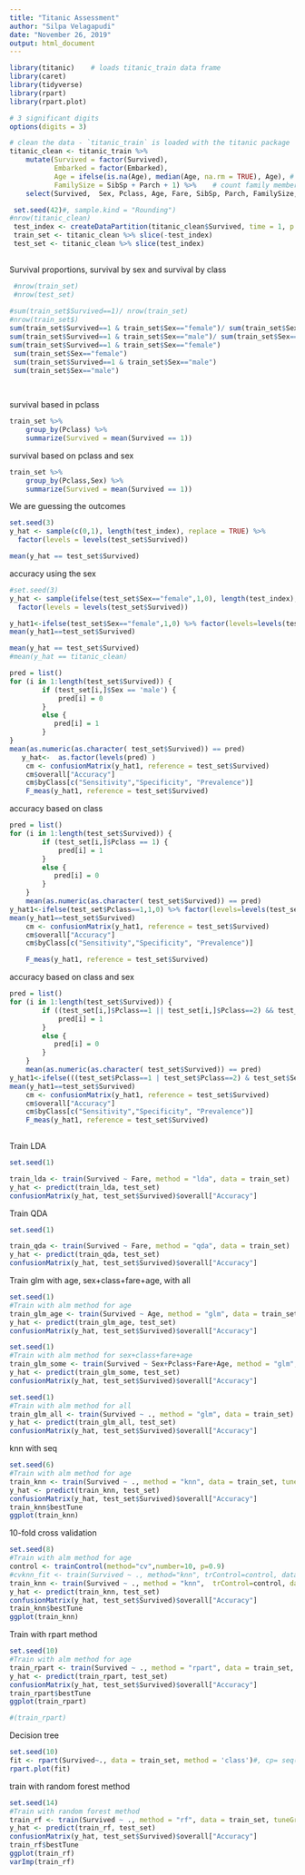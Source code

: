 ```yaml
---
title: "Titanic Assessment"
author: "Silpa Velagapudi"
date: "November 26, 2019"
output: html_document
---
```

```r
library(titanic)    # loads titanic_train data frame
library(caret)
library(tidyverse)
library(rpart)
library(rpart.plot)

# 3 significant digits
options(digits = 3)

# clean the data - `titanic_train` is loaded with the titanic package
titanic_clean <- titanic_train %>%
    mutate(Survived = factor(Survived),
           Embarked = factor(Embarked),
           Age = ifelse(is.na(Age), median(Age, na.rm = TRUE), Age), # NA age to median age
           FamilySize = SibSp + Parch + 1) %>%    # count family members
    select(Survived,  Sex, Pclass, Age, Fare, SibSp, Parch, FamilySize, Embarked)
```

```r
 set.seed(42)#, sample.kind = "Rounding")
#nrow(titanic_clean)
 test_index <- createDataPartition(titanic_clean$Survived, time = 1, p = .2, list = FALSE)
 train_set <- titanic_clean %>% slice(-test_index)
 test_set <- titanic_clean %>% slice(test_index)
 
```

Survival proportions, survival by sex and survival by class
```r

 #nrow(train_set)
 #nrow(test_set)
 
#sum(train_set$Survived==1)/ nrow(train_set)
#nrow(train_set$)
sum(train_set$Survived==1 & train_set$Sex=="female")/ sum(train_set$Sex=="female")
sum(train_set$Survived==1 & train_set$Sex=="male")/ sum(train_set$Sex=="male")
sum(train_set$Survived==1 & train_set$Sex=="female")
 sum(train_set$Sex=="female")
 sum(train_set$Survived==1 & train_set$Sex=="male")
 sum(train_set$Sex=="male")
 
 

```
survival based in pclass

```r
train_set %>%
    group_by(Pclass) %>%
    summarize(Survived = mean(Survived == 1))

```
survival based on pclass and sex

```r
train_set %>%
    group_by(Pclass,Sex) %>%
    summarize(Survived = mean(Survived == 1))

```

We are guessing the outcomes
```r
set.seed(3)
y_hat <- sample(c(0,1), length(test_index), replace = TRUE) %>%
  factor(levels = levels(test_set$Survived))

mean(y_hat == test_set$Survived)

```
accuracy using the sex
```r
#set.seed(3)
y_hat <- sample(ifelse(test_set$Sex=="female",1,0), length(test_index), replace = FALSE) %>%
  factor(levels = levels(test_set$Survived))

y_hat1<-ifelse(test_set$Sex=="female",1,0) %>% factor(levels=levels(test_set$Survived))
mean(y_hat1==test_set$Survived)

mean(y_hat == test_set$Survived)
#mean(y_hat == titanic_clean)

pred = list()
for (i in 1:length(test_set$Survived)) {
        if (test_set[i,]$Sex == 'male') {
            pred[i] = 0
        }
        else {
           pred[i] = 1 
        }
}
mean(as.numeric(as.character( test_set$Survived)) == pred)
   y_hat<-  as.factor(levels(pred) )
    cm <- confusionMatrix(y_hat1, reference = test_set$Survived)
    cm$overall["Accuracy"]
    cm$byClass[c("Sensitivity","Specificity", "Prevalence")]
    F_meas(y_hat1, reference = test_set$Survived)
```
accuracy based on class
```r
pred = list()
for (i in 1:length(test_set$Survived)) {
        if (test_set[i,]$Pclass == 1) {
            pred[i] = 1
        }
        else {
           pred[i] = 0 
        }
    }
    mean(as.numeric(as.character( test_set$Survived)) == pred)
y_hat1<-ifelse(test_set$Pclass==1,1,0) %>% factor(levels=levels(test_set$Survived))
mean(y_hat1==test_set$Survived)
    cm <- confusionMatrix(y_hat1, reference = test_set$Survived)
    cm$overall["Accuracy"]
    cm$byClass[c("Sensitivity","Specificity", "Prevalence")]

    F_meas(y_hat1, reference = test_set$Survived)
```

accuracy based on class and sex
```r
pred = list()
for (i in 1:length(test_set$Survived)) {
        if ((test_set[i,]$Pclass==1 || test_set[i,]$Pclass==2) && test_set[i,]$Sex=="female") {
            pred[i] = 1
        }
        else {
           pred[i] = 0 
        }
    }
    mean(as.numeric(as.character( test_set$Survived)) == pred)
y_hat1<-ifelse(((test_set$Pclass==1 | test_set$Pclass==2) & test_set$Sex=="female"),1,0) %>% factor(levels=levels(test_set$Survived))
mean(y_hat1==test_set$Survived)
    cm <- confusionMatrix(y_hat1, reference = test_set$Survived)
    cm$overall["Accuracy"]
    cm$byClass[c("Sensitivity","Specificity", "Prevalence")]
    F_meas(y_hat1, reference = test_set$Survived)
    
```
Train LDA
```r
set.seed(1)

train_lda <- train(Survived ~ Fare, method = "lda", data = train_set)
y_hat <- predict(train_lda, test_set)
confusionMatrix(y_hat, test_set$Survived)$overall["Accuracy"]
```
Train QDA
```r
set.seed(1)

train_qda <- train(Survived ~ Fare, method = "qda", data = train_set)
y_hat <- predict(train_qda, test_set)
confusionMatrix(y_hat, test_set$Survived)$overall["Accuracy"]
```
Train glm with age, sex+class+fare+age, with all
```r
set.seed(1)
#Train with alm method for age
train_glm_age <- train(Survived ~ Age, method = "glm", data = train_set)
y_hat <- predict(train_glm_age, test_set)
confusionMatrix(y_hat, test_set$Survived)$overall["Accuracy"]

set.seed(1)
#Train with alm method for sex+class+fare+age
train_glm_some <- train(Survived ~ Sex+Pclass+Fare+Age, method = "glm", data = train_set)
y_hat <- predict(train_glm_some, test_set)
confusionMatrix(y_hat, test_set$Survived)$overall["Accuracy"]

set.seed(1)
#Train with alm method for all
train_glm_all <- train(Survived ~ ., method = "glm", data = train_set)
y_hat <- predict(train_glm_all, test_set)
confusionMatrix(y_hat, test_set$Survived)$overall["Accuracy"]

```
knn with seq
```r
set.seed(6)
#Train with alm method for age
train_knn <- train(Survived ~ ., method = "knn", data = train_set, tuneGrid = data.frame(k = seq(3, 51, 2)))
y_hat <- predict(train_knn, test_set)
confusionMatrix(y_hat, test_set$Survived)$overall["Accuracy"]
train_knn$bestTune
ggplot(train_knn)
```
10-fold cross validation
```r
set.seed(8)
#Train with alm method for age
control <- trainControl(method="cv",number=10, p=0.9)
#cvknn_fit <- train(Survived ~ ., method="knn", trControl=control, data=train_set)
train_knn <- train(Survived ~ ., method = "knn",  trControl=control, data = train_set, tuneGrid = data.frame(k = seq(3, 51, 2)))
y_hat <- predict(train_knn, test_set)
confusionMatrix(y_hat, test_set$Survived)$overall["Accuracy"]
train_knn$bestTune
ggplot(train_knn)

```
Train with rpart method
```r
set.seed(10)
#Train with alm method for age
train_rpart <- train(Survived ~ ., method = "rpart", data = train_set, tuneGrid=data.frame(cp= seq(0, 0.05, 0.002)))
y_hat <- predict(train_rpart, test_set)
confusionMatrix(y_hat, test_set$Survived)$overall["Accuracy"]
train_rpart$bestTune
ggplot(train_rpart)

#(train_rpart)
```
Decision tree
```r
set.seed(10)
fit <- rpart(Survived~., data = train_set, method = 'class')#, cp= seq(0, 0.05, 0.002))
rpart.plot(fit)
```
train with random forest method
```r
set.seed(14)
#Train with random forest method 
train_rf <- train(Survived ~ ., method = "rf", data = train_set, tuneGrid=data.frame(mtry= seq(1, 7, 1)),ntree=100)
y_hat <- predict(train_rf, test_set)
confusionMatrix(y_hat, test_set$Survived)$overall["Accuracy"]
train_rf$bestTune
ggplot(train_rf)
varImp(train_rf)
```

